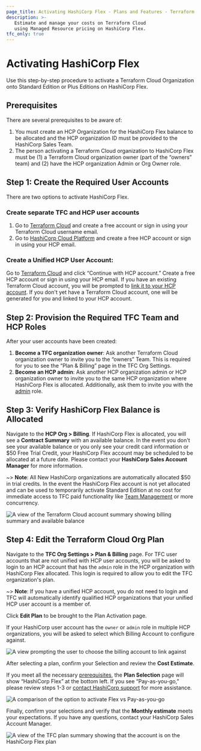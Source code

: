 ```yaml
---
page_title: Activating HashiCorp Flex - Plans and Features - Terraform Cloud
description: >-
   Estimate and manage your costs on Terraform Cloud 
   using Managed Resource pricing on HashiCorp Flex.
tfc_only: true
---
```


# Activating HashiCorp Flex

Use this step-by-step procedure to activate a Terraform Cloud Organization onto Standard Edition or Plus Editions on HashiCorp Flex. 

## Prerequisites
There are several prerequisites to be aware of:
1. You must create an HCP Organization for the HashiCorp Flex balance to be allocated and the HCP organization ID must be provided to the HashiCorp Sales Team. 
1. The person activating a Terraform Cloud organization to HashiCorp Flex must be (1) a Terraform Cloud organization owner (part of the “owners” team) and (2) have the HCP organization Admin or Org Owner role.


## Step 1: Create the Required User Accounts

There are two options to activate HashiCorp Flex. 


### Create separate TFC and HCP user accounts

1. Go to [Terraform Cloud](https://app.terraform.io) and create a free account or sign in using your Terraform Cloud username email.
1. Go to [HashiCorp Cloud Platform](https://cloud.hashicorp.com) and create a free HCP account or sign in using your HCP email.  

### Create a Unified HCP User Account:

Go to [Terraform Cloud](https://app.terraform.io) and click “Continue with HCP account.” Create a free HCP account or sign in using your HCP email. If you have an existing Terraform Cloud account, you will be prompted to [link it to your HCP account](https://developer.hashicorp.com/terraform/cloud-docs/users-teams-organizations/users#linked-hcp-and-terraform-cloud-accounts). If you don't yet have a Terraform Cloud account, one will be generated for you and linked to your HCP account.  

## Step 2: Provision the Required TFC Team and HCP Roles

After your user accounts have been created:
1. **Become a TFC organization owner**: Ask another Terraform Cloud organization owner to invite you to the “owners” Team.  This is required for you to see the “Plan & Billing” page in the TFC Org Settings.
1. **Become an HCP admin**: Ask another HCP organization admin or HCP organization owner to invite you to the same HCP organization where HashiCorp Flex is allocated. Additionally, ask them to invite you with the [admin](https://developer.hashicorp.com/hcp/docs/hcp/admin/iam/users#organization-role) role. 

## Step 3: Verify HashiCorp Flex Balance is Allocated

Navigate to the **HCP Org > Billing**.  If HashiCorp Flex is allocated, you will see a **Contract Summary** with an available balance. In the event you don't see your available balance or you only see your credit card information or $50 Free Trial Credit, your HashiCorp Flex account may be scheduled to be allocated at a future date.  Please contact your **HashiCorp Sales Account Manager** for more information.


~> **Note**: All New HashiCorp organizations are automatically allocated $50 in trial credits. In the event the HashiCorp Flex account is not yet allocated and can be used to temporarily activate Standard Edition at no cost for immediate access to TFC paid functionality like [Team Management](https://developer.hashicorp.com/terraform/cloud-docs/users-teams-organizations/teams) or more concurrency.

![A view of the Terraform Cloud account summary showing billing summary and available balance](/img/docs/tfc-account-summary.png)

## Step 4: Edit the Terraform Cloud Org Plan

Navigate to the **TFC Org Settings > Plan & Billing** page. For TFC user accounts that are not unified with HCP user accounts, you will be asked to login to an HCP account that has the `admin` role in the HCP organization with HashiCorp Flex allocated.  This login is required to allow you to edit the TFC organization's plan.  

~> **Note**: If you have a unified HCP account, you do not need to login and TFC will automatically identify qualified HCP organizations that your unified HCP user account is a member of.

Click **Edit Plan** to be brought to the Plan Activation page.  

If your HashiCorp user account has the `owner` or `admin` role in multiple HCP organizations, you will be asked to select which Billing Account to configure against.

![A view prompting the user to choose the billing account to link against](/img/docs/tfc-plan-org-select.png)

After selecting a plan, confirm your Selection and review the **Cost Estimate**.

If you meet all the necessary [prerequisites](#prerequisites), the **Plan Selection** page will show “HashiCorp Flex” at the bottom left. If you see “Pay-as-you-go,” please review steps 1-3 or [contact HashiCorp support](https://support.hashicorp.com/hc/en-us/requests/new) for more assistance.

![A comparison of the option to activate Flex vs Pay-as-you-go](/img/docs/tfc-flex-vs-payg.png)

Finally, confirm your selections and verify that the **Monthly estimate** meets your expectations. If you have any questions, contact your HashiCorp Sales Account Manager.

![A view of the TFC plan summary showing that the account is on the HashiCorp Flex plan](/img/docs/tfc-plan-summary.png)
